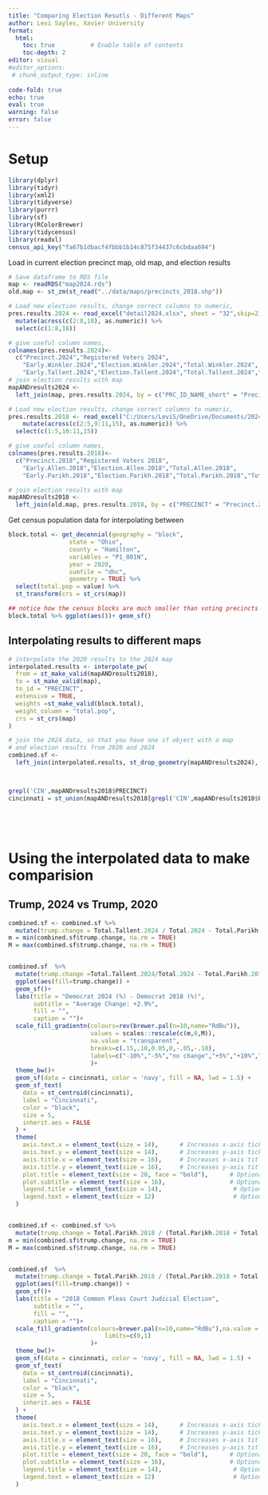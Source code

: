 ```yaml
---
title: "Comparing Election Resutls - Different Maps"
author: Levi Sayles, Xavier University
format:
  html:
    toc: true          # Enable table of contents
    toc-depth: 2 
editor: visual
#editor_options: 
 # chunk_output_type: inline
  
code-fold: true
echo: true
eval: true
warning: false
error: false  
---
```


# Setup

```r
library(dplyr)
library(tidyr)
library(xml2)
library(tidyverse)
library(purrr)
library(sf)
library(RColorBrewer)
library(tidycensus)
library(readxl)
census_api_key("fa67b1dbacf4fbbb1b14c875f34437c6cbdaa694")
```

Load in current election precinct map, old map, and election results

```r
# Save dataframe to RDS file
map <- readRDS("map2024.rds")
old.map <- st_zm(st_read("../data/maps/precincts_2018.shp"))

# Load new election results, change correct columns to numeric, 
pres.results.2024 <- read_excel("detail2024.xlsx", sheet = "32",skip=2) %>% 
  mutate(across(c(2:8,18), as.numeric)) %>% 
  select(c(1:8,18)) 

# give useful column names,
colnames(pres.results.2024)<-
  c("Precinct.2024","Registered Voters 2024",
    "Early.Winkler.2024","Election.Winkler.2024","Total.Winkler.2024",
    "Early.Tallent.2024","Election.Tallent.2024","Total.Tallent.2024","Total.2024")
# join election results with map
mapANDresults2024 <-
  left_join(map, pres.results.2024, by = c("PRC_ID_NAME_short" = "Precinct.2024"))

# Load new election results, change correct columns to numeric, 
pres.results.2018 <- read_excel("C:/Users/LeviS/OneDrive/Documents/2024 - 2025 XU/DSCI - 210 - Fall/Githob/11 - Inconsistent Geometries/detail2018.xlsx", sheet = "29",skip=2) %>% 
    mutate(across(c(2:5,9:11,15), as.numeric)) %>% 
  select(c(1:5,10:11,15))

# give useful column names,
colnames(pres.results.2018)<-
  c("Precinct.2018","Registered Voters 2018",
    "Early.Allen.2018","Election.Allen.2018","Total.Allen.2018",
    "Early.Parikh.2018","Election.Parikh.2018","Total.Parikh.2018","Total.2018")

# join election results with map
mapANDresults2018 <-
  left_join(old.map, pres.results.2018, by = c("PRECINCT" = "Precinct.2018"))
```

Get census population data for interpolating between

```r
block.total <- get_decennial(geography = "block", 
                 state = "Ohio",
                 county = "Hamilton",
                 variables = "P1_001N", 
                 year = 2020,
                 sumfile = "dhc",
                 geometry = TRUE) %>% 
  select(total.pop = value) %>% 
  st_transform(crs = st_crs(map))

## notice how the census blocks are much smaller than voting precincts
block.total %>% ggplot(aes())+ geom_sf()
```

## Interpolating results to different maps

```r
# interpolate the 2020 results to the 2024 map
interpolated.results <- interpolate_pw(
  from = st_make_valid(mapANDresults2018),
  to = st_make_valid(map),
  to_id = "PRECINCT",
  extensive = TRUE,
  weights =st_make_valid(block.total),
  weight_column = "total.pop",
  crs = st_crs(map)
) 

# join the 2024 data, so that you have one sf object with a map
# and election results from 2020 and 2024
combined.sf <-
  left_join(interpolated.results, st_drop_geometry(mapANDresults2024), by = c("PRECINCT" = "PRECINCT"))




```

```r


grepl('CIN',mapANDresults2018$PRECINCT)
cincinnati = st_union(mapANDresults2018[grepl('CIN',mapANDresults2018$PRECINCT),])






```

# Using the interpolated data to make comparision

## Trump, 2024 vs Trump, 2020

```r

combined.sf <- combined.sf %>%
  mutate(trump.change = Total.Tallent.2024 / Total.2024 - Total.Parikh.2018 / Total.2018)
m = min(combined.sf$trump.change, na.rm = TRUE)
M = max(combined.sf$trump.change, na.rm = TRUE)


combined.sf  %>% 
  mutate(trump.change =Total.Tallent.2024/Total.2024 - Total.Parikh.2018/Total.2018) %>%
  ggplot(aes(fill=trump.change)) +
  geom_sf()+
  labs(title = "Democrat 2024 (%) - Democrat 2018 (%)",
       subtitle = "Average Change: +2.9%",
       fill = "", 
       caption = "")+
  scale_fill_gradientn(colours=rev(brewer.pal(n=10,name="RdBu")),
                       values = scales::rescale(c(m,0,M)),
                       na.value = "transparent",
                       breaks=c(.15,.10,0.05,0,-.05,-.10),
                       labels=c("-10%","-5%","no change","+5%","+10%","+15%")
                       )+
  theme_bw()+
  geom_sf(data = cincinnati, color = 'navy', fill = NA, lwd = 1.5) +
  geom_sf_text(
    data = st_centroid(cincinnati), 
    label = "Cincinnati", 
    color = "black", 
    size = 5, 
    inherit.aes = FALSE
  ) +
  theme(
    axis.text.x = element_text(size = 14),      # Increases x-axis tick labels
    axis.text.y = element_text(size = 14),      # Increases y-axis tick labels
    axis.title.x = element_text(size = 16),     # Increases x-axis title
    axis.title.y = element_text(size = 16),     # Increases y-axis title
    plot.title = element_text(size = 20, face = "bold"),      # Optional: Increase title size
    plot.subtitle = element_text(size = 16),                  # Optional: Increase subtitle size
    legend.title = element_text(size = 14),                    # Optional: Increase legend title
    legend.text = element_text(size = 12)                      # Optional: Increase legend text
  )



```

```r
combined.sf <- combined.sf %>%
  mutate(trump.change = Total.Parikh.2018 / (Total.Parikh.2018 + Total.Allen.2018) )
m = min(combined.sf$trump.change, na.rm = TRUE)
M = max(combined.sf$trump.change, na.rm = TRUE)


combined.sf  %>% 
  mutate(trump.change = Total.Parikh.2018 / (Total.Parikh.2018 + Total.Allen.2018)) %>%
  ggplot(aes(fill=trump.change)) +
  geom_sf()+
  labs(title = "2018 Common Pleas Court Judicial Election",
       subtitle = "",
       fill = "", 
       caption = "")+
  scale_fill_gradientn(colours=brewer.pal(n=10,name="RdBu"),na.value = "transparent",                        breaks=c(0,.25,0.5,.75,1),labels=c("0%","25%","50%","75%","100%"),
                           limits=c(0,1)
                       )+
  theme_bw()+
  geom_sf(data = cincinnati, color = 'navy', fill = NA, lwd = 1.5) +
  geom_sf_text(
    data = st_centroid(cincinnati), 
    label = "Cincinnati", 
    color = "black", 
    size = 5, 
    inherit.aes = FALSE
  ) +
  theme(
    axis.text.x = element_text(size = 14),      # Increases x-axis tick labels
    axis.text.y = element_text(size = 14),      # Increases y-axis tick labels
    axis.title.x = element_text(size = 16),     # Increases x-axis title
    axis.title.y = element_text(size = 16),     # Increases y-axis title
    plot.title = element_text(size = 20, face = "bold"),      # Optional: Increase title size
    plot.subtitle = element_text(size = 16),                  # Optional: Increase subtitle size
    legend.title = element_text(size = 14),                    # Optional: Increase legend title
    legend.text = element_text(size = 12)                      # Optional: Increase legend text
  )
```
